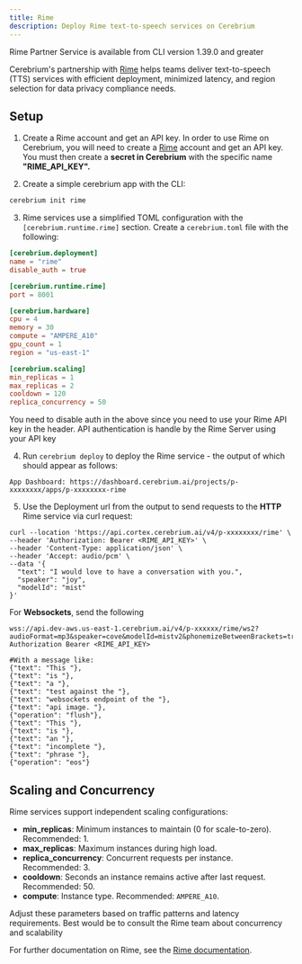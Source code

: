 ```yaml
---
title: Rime
description: Deploy Rime text-to-speech services on Cerebrium
---
```


<Note>
  Rime Partner Service is available from CLI version 1.39.0 and greater
</Note>

Cerebrium's partnership with [Rime](https://www.rime.ai/) helps teams deliver text-to-speech (TTS) services with efficient deployment, minimized latency, and region selection for data privacy compliance needs.

## Setup

1. Create a Rime account and get an API key.
   In order to use Rime on Cerebrium, you will need to create a [Rime](https://www.rime.ai/) account and get an API key. You must then create a <b>secret in Cerebrium</b> with the specific name <b>"RIME_API_KEY".</b>

2. Create a simple cerebrium app with the CLI:

```bash
cerebrium init rime
```

3. Rime services use a simplified TOML configuration with the `[cerebrium.runtime.rime]` section. Create a `cerebrium.toml` file with the following:

```toml
[cerebrium.deployment]
name = "rime"
disable_auth = true

[cerebrium.runtime.rime]
port = 8001

[cerebrium.hardware]
cpu = 4
memory = 30
compute = "AMPERE_A10"
gpu_count = 1
region = "us-east-1"

[cerebrium.scaling]
min_replicas = 1
max_replicas = 2
cooldown = 120
replica_concurrency = 50
```

<Note>You need to disable auth in the above since you need to use your Rime API key in the header. API authentication
is handle by the Rime Server using your API key</Note>

4. Run `cerebrium deploy` to deploy the Rime service - the output of which should appear as follows:

```
App Dashboard: https://dashboard.cerebrium.ai/projects/p-xxxxxxxx/apps/p-xxxxxxxx-rime
```

5. Use the Deployment url from the output to send requests to the <b>HTTP</b> Rime service via curl request:

```
curl --location 'https://api.cortex.cerebrium.ai/v4/p-xxxxxxxx/rime' \
--header 'Authorization: Bearer <RIME_API_KEY>' \
--header 'Content-Type: application/json' \
--header 'Accept: audio/pcm' \
--data '{
  "text": "I would love to have a conversation with you.",
  "speaker": "joy",
  "modelId": "mist"
}'
```

For <b>Websockets</b>, send the following

```
wss://api.dev-aws.us-east-1.cerebrium.ai/v4/p-xxxxxx/rime/ws2?audioFormat=mp3&speaker=cove&modelId=mistv2&phonemizeBetweenBrackets=true
Authorization Bearer <RIME_API_KEY>

#With a message like:
{"text": "This "},
{"text": "is "},
{"text": "a "},
{"text": "test against the "},
{"text": "websockets endpoint of the "},
{"text": "api image. "},
{"operation": "flush"},
{"text": "This "},
{"text": "is "},
{"text": "an "},
{"text": "incomplete "},
{"text": "phrase "},
{"operation": "eos"}
```

## Scaling and Concurrency

Rime services support independent scaling configurations:

- **min_replicas**: Minimum instances to maintain (0 for scale-to-zero). Recommended: 1.
- **max_replicas**: Maximum instances during high load.
- **replica_concurrency**: Concurrent requests per instance. Recommended: 3.
- **cooldown**: Seconds an instance remains active after last request. Recommended: 50.
- **compute**: Instance type. Recommended: `AMPERE_A10`.

Adjust these parameters based on traffic patterns and latency requirements. Best would be to consult the Rime team
about concurrency and scalability

For further documentation on Rime, see the [Rime documentation](https://docs.rime.ai/).
